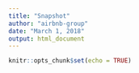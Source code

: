 ```yaml
---
title: "Snapshot"
author: "airbnb-group"
date: "March 1, 2018"
output: html_document
---
```


```r
knitr::opts_chunk$set(echo = TRUE)
```